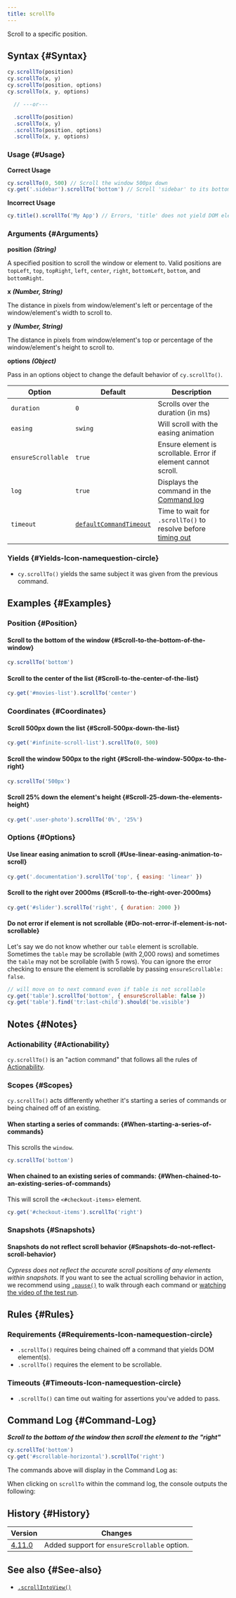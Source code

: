```yaml
---
title: scrollTo
---
```


Scroll to a specific position.

## Syntax {#Syntax}

```javascript
cy.scrollTo(position)
cy.scrollTo(x, y)
cy.scrollTo(position, options)
cy.scrollTo(x, y, options)

  // ---or---

  .scrollTo(position)
  .scrollTo(x, y)
  .scrollTo(position, options)
  .scrollTo(x, y, options)
```

### Usage {#Usage}

**<Icon name="check-circle" color="green" /> Correct Usage**

```javascript
cy.scrollTo(0, 500) // Scroll the window 500px down
cy.get('.sidebar').scrollTo('bottom') // Scroll 'sidebar' to its bottom
```

**<Icon name="exclamation-triangle" color="red" /> Incorrect Usage**

```javascript
cy.title().scrollTo('My App') // Errors, 'title' does not yield DOM element
```

### Arguments {#Arguments}

**<Icon name="angle-right" /> position** **_(String)_**

A specified position to scroll the window or element to. Valid positions are
`topLeft`, `top`, `topRight`, `left`, `center`, `right`, `bottomLeft`, `bottom`,
and `bottomRight`.

<DocsImage src="/img/api/coordinates-diagram.jpg" alt="cypress-command-positions-diagram" ></DocsImage>

**<Icon name="angle-right" /> x** **_(Number, String)_**

The distance in pixels from window/element's left or percentage of the
window/element's width to scroll to.

**<Icon name="angle-right" /> y** **_(Number, String)_**

The distance in pixels from window/element's top or percentage of the
window/element's height to scroll to.

**<Icon name="angle-right" /> options** **_(Object)_**

Pass in an options object to change the default behavior of `cy.scrollTo()`.

| Option             | Default                                                              | Description                                                                              |
| ------------------ | -------------------------------------------------------------------- | ---------------------------------------------------------------------------------------- |
| `duration`         | `0`                                                                  | Scrolls over the duration (in ms)                                                        |
| `easing`           | `swing`                                                              | Will scroll with the easing animation                                                    |
| `ensureScrollable` | `true`                                                               | Ensure element is scrollable. Error if element cannot scroll.                            |
| `log`              | `true`                                                               | Displays the command in the [Command log](/guides/core-concepts/cypress-app#Command-Log) |
| `timeout`          | [`defaultCommandTimeout`](/guides/references/configuration#Timeouts) | Time to wait for `.scrollTo()` to resolve before [timing out](#Timeouts)                 |

### Yields [<Icon name="question-circle"/>](/guides/core-concepts/introduction-to-cypress#Subject-Management) {#Yields-Icon-namequestion-circle}

- `cy.scrollTo()` yields the same subject it was given from the previous
command.

## Examples {#Examples}

### Position {#Position}

#### Scroll to the bottom of the window {#Scroll-to-the-bottom-of-the-window}

```javascript
cy.scrollTo('bottom')
```

#### Scroll to the center of the list {#Scroll-to-the-center-of-the-list}

```javascript
cy.get('#movies-list').scrollTo('center')
```

### Coordinates {#Coordinates}

#### Scroll 500px down the list {#Scroll-500px-down-the-list}

```javascript
cy.get('#infinite-scroll-list').scrollTo(0, 500)
```

#### Scroll the window 500px to the right {#Scroll-the-window-500px-to-the-right}

```javascript
cy.scrollTo('500px')
```

#### Scroll 25% down the element's height {#Scroll-25-down-the-elements-height}

```javascript
cy.get('.user-photo').scrollTo('0%', '25%')
```

### Options {#Options}

#### Use linear easing animation to scroll {#Use-linear-easing-animation-to-scroll}

```javascript
cy.get('.documentation').scrollTo('top', { easing: 'linear' })
```

#### Scroll to the right over 2000ms {#Scroll-to-the-right-over-2000ms}

```javascript
cy.get('#slider').scrollTo('right', { duration: 2000 })
```

#### Do not error if element is not scrollable {#Do-not-error-if-element-is-not-scrollable}

Let's say we do not know whether our `table` element is scrollable. Sometimes
the `table` may be scrollable (with 2,000 rows) and sometimes the `table` may
not be scrollable (with 5 rows). You can ignore the error checking to ensure the
element is scrollable by passing `ensureScrollable: false`.

```js
// will move on to next command even if table is not scrollable
cy.get('table').scrollTo('bottom', { ensureScrollable: false })
cy.get('table').find('tr:last-child').should('be.visible')
```

## Notes {#Notes}

### Actionability {#Actionability}

`cy.scrollTo()` is an "action command" that follows all the rules of
[Actionability](/guides/core-concepts/interacting-with-elements).

### Scopes {#Scopes}

`cy.scrollTo()` acts differently whether it's starting a series of commands or
being chained off of an existing.

#### When starting a series of commands: {#When-starting-a-series-of-commands}

This scrolls the `window`.

```javascript
cy.scrollTo('bottom')
```

#### When chained to an existing series of commands: {#When-chained-to-an-existing-series-of-commands}

This will scroll the `<#checkout-items>` element.

```javascript
cy.get('#checkout-items').scrollTo('right')
```

### Snapshots {#Snapshots}

#### Snapshots do not reflect scroll behavior {#Snapshots-do-not-reflect-scroll-behavior}

_Cypress does not reflect the accurate scroll positions of any elements within
snapshots._ If you want to see the actual scrolling behavior in action, we
recommend using [`.pause()`](/api/commands/pause) to walk through each command
or
[watching the video of the test run](/guides/guides/screenshots-and-videos#Videos).

## Rules {#Rules}

### Requirements [<Icon name="question-circle"/>](/guides/core-concepts/introduction-to-cypress#Chains-of-Commands) {#Requirements-Icon-namequestion-circle}

- `.scrollTo()` requires being chained off a command that yields DOM
element(s).</li><li>`.scrollTo()` requires the element to be
scrollable.

### Timeouts [<Icon name="question-circle"/>](/guides/core-concepts/introduction-to-cypress#Timeouts) {#Timeouts-Icon-namequestion-circle}

- `.scrollTo()` can time out waiting for assertions you've added to
pass.

## Command Log {#Command-Log}

**_Scroll to the bottom of the window then scroll the element to the "right"_**

```javascript
cy.scrollTo('bottom')
cy.get('#scrollable-horizontal').scrollTo('right')
```

The commands above will display in the Command Log as:

<DocsImage src="/img/api/scrollto/command-log-scrollto.png" alt="command log for scrollTo" ></DocsImage>

When clicking on `scrollTo` within the command log, the console outputs the
following:

<DocsImage src="/img/api/scrollto/console-log-scrollto.png" alt="console.log for scrollTo" ></DocsImage>

## History {#History}

| Version                                       | Changes                                      |
| --------------------------------------------- | -------------------------------------------- |
| [4.11.0](/guides/references/changelog#4-11-0) | Added support for `ensureScrollable` option. |

## See also {#See-also}

- [`.scrollIntoView()`](/api/commands/scrollintoview)
